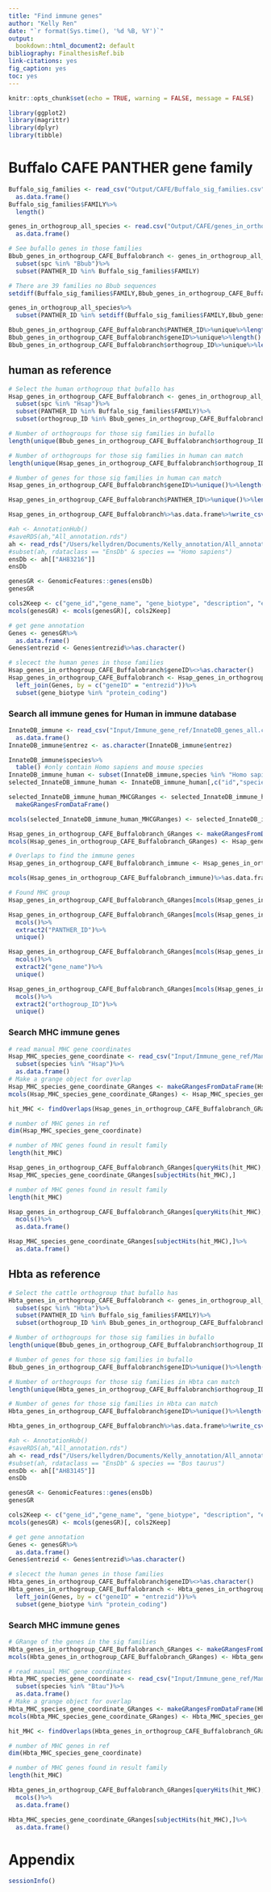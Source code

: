 ```yaml
---
title: "Find immune genes"
author: "Kelly Ren"
date: "`r format(Sys.time(), '%d %B, %Y')`"
output:
  bookdown::html_document2: default
bibliography: FinalthesisRef.bib
link-citations: yes
fig_caption: yes
toc: yes
---
```


```r
knitr::opts_chunk$set(echo = TRUE, warning = FALSE, message = FALSE)
```

```r
library(ggplot2)
library(magrittr)
library(dplyr)
library(tibble)
```

# Buffalo CAFE PANTHER gene family 

```r
Buffalo_sig_families <- read_csv("Output/CAFE/Buffalo_sig_families.csv")%>%
  as.data.frame()
Buffalo_sig_families$FAMILY%>%
  length()
```

```r
genes_in_orthogroup_all_species <- read.csv("Output/CAFE/genes_in_orthogroup_all_species.csv")%>%
  as.data.frame()

# See bufallo genes in those families 
Bbub_genes_in_orthogroup_CAFE_Buffalobranch <- genes_in_orthogroup_all_species%>%
  subset(spc %in% "Bbub")%>%
  subset(PANTHER_ID %in% Buffalo_sig_families$FAMILY)

# There are 39 families no Bbub sequences
setdiff(Buffalo_sig_families$FAMILY,Bbub_genes_in_orthogroup_CAFE_Buffalobranch$PANTHER_ID)

genes_in_orthogroup_all_species%>%
  subset(PANTHER_ID %in% setdiff(Buffalo_sig_families$FAMILY,Bbub_genes_in_orthogroup_CAFE_Buffalobranch$PANTHER_ID))

Bbub_genes_in_orthogroup_CAFE_Buffalobranch$PANTHER_ID%>%unique%>%length()
Bbub_genes_in_orthogroup_CAFE_Buffalobranch$geneID%>%unique%>%length()
Bbub_genes_in_orthogroup_CAFE_Buffalobranch$orthogroup_ID%>%unique%>%length()
```

## human as reference

```r
# Select the human orthogroup that bufallo has
Hsap_genes_in_orthogroup_CAFE_Buffalobranch <- genes_in_orthogroup_all_species%>%
  subset(spc %in% "Hsap")%>%
  subset(PANTHER_ID %in% Buffalo_sig_families$FAMILY)%>%
  subset(orthogroup_ID %in% Bbub_genes_in_orthogroup_CAFE_Buffalobranch$orthogroup_ID)

# Number of orthogroups for those sig families in bufallo 
length(unique(Bbub_genes_in_orthogroup_CAFE_Buffalobranch$orthogroup_ID))

# Number of orthogroups for those sig families in human can match  
length(unique(Hsap_genes_in_orthogroup_CAFE_Buffalobranch$orthogroup_ID))

# Number of genes for those sig families in human can match
Hsap_genes_in_orthogroup_CAFE_Buffalobranch$geneID%>%unique()%>%length()

Hsap_genes_in_orthogroup_CAFE_Buffalobranch$PANTHER_ID%>%unique()%>%length()

Hsap_genes_in_orthogroup_CAFE_Buffalobranch%>%as.data.frame%>%write_csv("Output/CAFE/Hsapref_genes_in_orthogroup_CAFE_Buffalobranch.csv")
```

```r
#ah <- AnnotationHub()
#saveRDS(ah,"All_annotation.rds")
ah <- read_rds("/Users/kellydren/Documents/Kelly_annotation/All_annotation.rds") 
#subset(ah, rdataclass == "EnsDb" & species == "Homo sapiens")
ensDb <- ah[["AH83216"]]
ensDb
```

```r
genesGR <- GenomicFeatures::genes(ensDb)
genesGR
```

```r
cols2Keep <- c("gene_id","gene_name", "gene_biotype", "description", "entrezid")
mcols(genesGR) <- mcols(genesGR)[, cols2Keep]

# get gene annotation
Genes <- genesGR%>%
  as.data.frame()
Genes$entrezid <- Genes$entrezid%>%as.character()
```

```r
# slecect the human genes in those families
Hsap_genes_in_orthogroup_CAFE_Buffalobranch$geneID%<>%as.character()
Hsap_genes_in_orthogroup_CAFE_Buffalobranch <- Hsap_genes_in_orthogroup_CAFE_Buffalobranch%>%
  left_join(Genes, by = c("geneID" = "entrezid"))%>%
  subset(gene_biotype %in% "protein_coding")
```

### Search all immune genes for Human in immune database


```r
InnateDB_immune <- read_csv("Input/Immune_gene_ref/InnateDB_genes_all.csv")%>%
  as.data.frame()
InnateDB_immune$entrez <- as.character(InnateDB_immune$entrez)

InnateDB_immune$species%>%
  table() #only contain Homo sapiens and mouse species
InnateDB_immune_human <- subset(InnateDB_immune,species %in% "Homo sapiens")
selected_InnateDB_immune_human <- InnateDB_immune_human[,c("id","species","taxonId","ensembl","entrez","name","fullname","synonym","signature","chromStart", "chromEnd", "chromStrand", "chromName", "goTerms","function","humanOrthologs","mouseOrthologs","bovineOrthologs")]

selected_InnateDB_immune_human_MHCGRanges <- selected_InnateDB_immune_human%>%set_colnames(c("id","species","taxonId","ensembl","entrez","name","fullname","synonym","signature","start", "end", "strand", "chr", "goTerms","function","humanOrthologs","mouseOrthologs","bovineOrthologs"))%>%
  makeGRangesFromDataFrame()

mcols(selected_InnateDB_immune_human_MHCGRanges) <- selected_InnateDB_immune_human

Hsap_genes_in_orthogroup_CAFE_Buffalobranch_GRanges <- makeGRangesFromDataFrame(Hsap_genes_in_orthogroup_CAFE_Buffalobranch)
mcols(Hsap_genes_in_orthogroup_CAFE_Buffalobranch_GRanges) <- Hsap_genes_in_orthogroup_CAFE_Buffalobranch

# Overlaps to find the immune genes
Hsap_genes_in_orthogroup_CAFE_Buffalobranch_immune <- Hsap_genes_in_orthogroup_CAFE_Buffalobranch_GRanges[queryHits(findOverlaps(Hsap_genes_in_orthogroup_CAFE_Buffalobranch_GRanges,selected_InnateDB_immune_human_MHCGRanges)),]

mcols(Hsap_genes_in_orthogroup_CAFE_Buffalobranch_immune)%>%as.data.frame%>%write_csv("Output/CAFE/Hsapref_genes_in_orthogroup_CAFE_Buffalobranch_immune.csv")
```

```r
# Found MHC group
Hsap_genes_in_orthogroup_CAFE_Buffalobranch_GRanges[mcols(Hsap_genes_in_orthogroup_CAFE_Buffalobranch_GRanges)$description%>%grep("histocompatibility",.),]

Hsap_genes_in_orthogroup_CAFE_Buffalobranch_GRanges[mcols(Hsap_genes_in_orthogroup_CAFE_Buffalobranch_GRanges)$description%>%grep("histocompatibility",.),]%>%
  mcols()%>%
  extract2("PANTHER_ID")%>%
  unique()

Hsap_genes_in_orthogroup_CAFE_Buffalobranch_GRanges[mcols(Hsap_genes_in_orthogroup_CAFE_Buffalobranch_GRanges)$description%>%grep("histocompatibility",.),]%>%
  mcols()%>%
  extract2("gene_name")%>%
  unique()

Hsap_genes_in_orthogroup_CAFE_Buffalobranch_GRanges[mcols(Hsap_genes_in_orthogroup_CAFE_Buffalobranch_GRanges)$description%>%grep("histocompatibility",.),]%>%
  mcols()%>%
  extract2("orthogroup_ID")%>%
  unique() 
```

### Search MHC immune genes

```r
# read manual MHC gene coordinates
Hsap_MHC_species_gene_coordinate <- read_csv("Input/Immune_gene_ref/Manul_MHC_species_gene_coordinate_table.csv")%>%
  subset(species %in% "Hsap")%>%
  as.data.frame()
# Make a grange object for overlap
Hsap_MHC_species_gene_coordinate_GRanges <- makeGRangesFromDataFrame(Hsap_MHC_species_gene_coordinate)
mcols(Hsap_MHC_species_gene_coordinate_GRanges) <- Hsap_MHC_species_gene_coordinate

hit_MHC <- findOverlaps(Hsap_genes_in_orthogroup_CAFE_Buffalobranch_GRanges,Hsap_MHC_species_gene_coordinate_GRanges)

# number of MHC genes in ref
dim(Hsap_MHC_species_gene_coordinate)

# number of MHC genes found in result family
length(hit_MHC)

Hsap_genes_in_orthogroup_CAFE_Buffalobranch_GRanges[queryHits(hit_MHC),]
Hsap_MHC_species_gene_coordinate_GRanges[subjectHits(hit_MHC),]

# number of MHC genes found in result family
length(hit_MHC)

Hsap_genes_in_orthogroup_CAFE_Buffalobranch_GRanges[queryHits(hit_MHC),]%>%
  mcols()%>%
  as.data.frame()

Hsap_MHC_species_gene_coordinate_GRanges[subjectHits(hit_MHC),]%>%
  as.data.frame()
```

## Hbta as reference

```r
# Select the cattle orthogroup that bufallo has
Hbta_genes_in_orthogroup_CAFE_Buffalobranch <- genes_in_orthogroup_all_species%>%
  subset(spc %in% "Hbta")%>%
  subset(PANTHER_ID %in% Buffalo_sig_families$FAMILY)%>%
  subset(orthogroup_ID %in% Bbub_genes_in_orthogroup_CAFE_Buffalobranch$orthogroup_ID)

# Number of orthogroups for those sig families in bufallo 
length(unique(Bbub_genes_in_orthogroup_CAFE_Buffalobranch$orthogroup_ID))

# Number of genes for those sig families in bufallo 
Bbub_genes_in_orthogroup_CAFE_Buffalobranch$geneID%>%unique()%>%length()

# Number of orthogroups for those sig families in Hbta can match  
length(unique(Hbta_genes_in_orthogroup_CAFE_Buffalobranch$orthogroup_ID))

# Number of genes for those sig families in Hbta can match
Hbta_genes_in_orthogroup_CAFE_Buffalobranch$geneID%>%unique()%>%length()

Hbta_genes_in_orthogroup_CAFE_Buffalobranch%>%as.data.frame%>%write_csv("Output/CAFE/Hbtaref_genes_in_orthogroup_CAFE_Buffalobranch.csv")
```

```r
#ah <- AnnotationHub()
#saveRDS(ah,"All_annotation.rds")
ah <- read_rds("/Users/kellydren/Documents/Kelly_annotation/All_annotation.rds") 
#subset(ah, rdataclass == "EnsDb" & species == "Bos taurus")
ensDb <- ah[["AH83145"]]
ensDb
```

```r
genesGR <- GenomicFeatures::genes(ensDb)
genesGR
```

```r
cols2Keep <- c("gene_id","gene_name", "gene_biotype", "description", "entrezid")
mcols(genesGR) <- mcols(genesGR)[, cols2Keep]

# get gene annotation
Genes <- genesGR%>%
  as.data.frame()
Genes$entrezid <- Genes$entrezid%>%as.character()
```

```r
# slecect the human genes in those families
Hbta_genes_in_orthogroup_CAFE_Buffalobranch$geneID%<>%as.character()
Hbta_genes_in_orthogroup_CAFE_Buffalobranch <- Hbta_genes_in_orthogroup_CAFE_Buffalobranch%>%
  left_join(Genes, by = c("geneID" = "entrezid"))%>%
  subset(gene_biotype %in% "protein_coding")
```


### Search MHC immune genes

```r
# GRange of the genes in the sig families 
Hbta_genes_in_orthogroup_CAFE_Buffalobranch_GRanges <- makeGRangesFromDataFrame(Hbta_genes_in_orthogroup_CAFE_Buffalobranch)
mcols(Hbta_genes_in_orthogroup_CAFE_Buffalobranch_GRanges) <- Hbta_genes_in_orthogroup_CAFE_Buffalobranch
```

```r
# read manual MHC gene coordinates
Hbta_MHC_species_gene_coordinate <- read_csv("Input/Immune_gene_ref/Manul_MHC_species_gene_coordinate_table.csv")%>%
  subset(species %in% "Btau")%>%
  as.data.frame()
# Make a grange object for overlap
Hbta_MHC_species_gene_coordinate_GRanges <- makeGRangesFromDataFrame(Hbta_MHC_species_gene_coordinate)
mcols(Hbta_MHC_species_gene_coordinate_GRanges) <- Hbta_MHC_species_gene_coordinate

hit_MHC <- findOverlaps(Hbta_genes_in_orthogroup_CAFE_Buffalobranch_GRanges,Hbta_MHC_species_gene_coordinate_GRanges)

# number of MHC genes in ref
dim(Hbta_MHC_species_gene_coordinate)

# number of MHC genes found in result family
length(hit_MHC)

Hbta_genes_in_orthogroup_CAFE_Buffalobranch_GRanges[queryHits(hit_MHC),]%>%
  mcols()%>%
  as.data.frame()

Hbta_MHC_species_gene_coordinate_GRanges[subjectHits(hit_MHC),]%>%
  as.data.frame()
```

# Appendix

```r
sessionInfo()
```